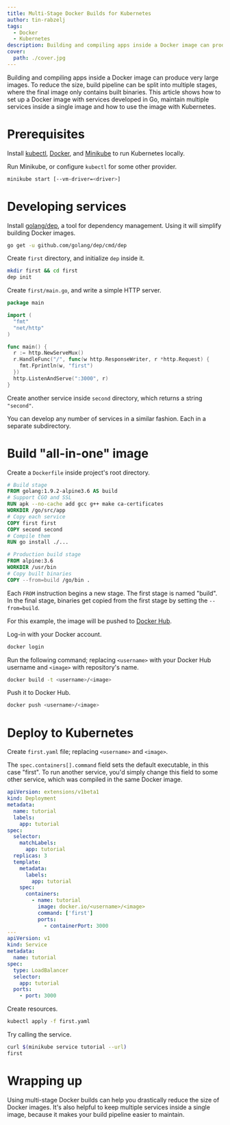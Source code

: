 ```yaml
---
title: Multi-Stage Docker Builds for Kubernetes
author: tin-rabzelj
tags:
  - Docker
  - Kubernetes
description: Building and compiling apps inside a Docker image can produce very large images. To reduce the size, build pipeline can be split into multiple stages, where the final image only contains built binaries. This article shows how to set up a Docker image with services developed in Go, maintain multiple services inside a single image and how to use the image with Kubernetes.
cover:
  path: ./cover.jpg
---
```


Building and compiling apps inside a Docker image can produce very large images. To reduce the size, build pipeline can be split into multiple stages, where the final image only contains built binaries. This article shows how to set up a Docker image with services developed in Go, maintain multiple services inside a single image and how to use the image with Kubernetes.

# Prerequisites

Install [kubectl](https://kubernetes.io/docs/tasks/tools/install-kubectl/), [Docker](https://docs.docker.com/engine/installation/), and [Minikube](https://github.com/kubernetes/minikube) to run Kubernetes locally.

Run Minikube, or configure `kubectl` for some other provider.

```bash {commandLine}
minikube start [--vm-driver=<driver>]
```

# Developing services

Install [golang/dep](https://github.com/golang/dep), a tool for dependency management. Using it will simplify building Docker images.

```bash {commandLine}
go get -u github.com/golang/dep/cmd/dep
```

Create `first` directory, and initialize `dep` inside it.

```bash {commandLine}
mkdir first && cd first
dep init
```

Create `first/main.go`, and write a simple HTTP server.

```go
package main

import (
  "fmt"
  "net/http"
)

func main() {
  r := http.NewServeMux()
  r.HandleFunc("/", func(w http.ResponseWriter, r *http.Request) {
    fmt.Fprintln(w, "first")
  })
  http.ListenAndServe(":3000", r)
}
```

Create another service inside `second` directory, which returns a string `"second"`.

You can develop any number of services in a similar fashion. Each in a separate subdirectory.

# Build "all-in-one" image

Create a `Dockerfile` inside project's root directory.

```dockerfile
# Build stage
FROM golang:1.9.2-alpine3.6 AS build
# Support CGO and SSL
RUN apk --no-cache add gcc g++ make ca-certificates
WORKDIR /go/src/app
# Copy each service
COPY first first
COPY second second
# Compile them
RUN go install ./...

# Production build stage
FROM alpine:3.6
WORKDIR /usr/bin
# Copy built binaries
COPY --from=build /go/bin .
```

Each `FROM` instruction begins a new stage. The first stage is named "build". In the final stage, binaries get copied from the first stage by setting the `--from=build`.

For this example, the image will be pushed to [Docker Hub](https://hub.docker.com/).

Log-in with your Docker account.

```bash {commandLine}
docker login
```

Run the following command; replacing `<username>` with your Docker Hub username and `<image>` with repository's name.

```bash {commandLine}
docker build -t <username>/<image>
```

Push it to Docker Hub.

```bash {commandLine}
docker push <username>/<image>
```

# Deploy to Kubernetes

Create `first.yaml` file; replacing `<username>` and `<image>`.

The `spec.containers[].command` field sets the default executable, in this case "first". To run another service, you'd simply change this field to some other service, which was compiled in the same Docker image.

```yaml
apiVersion: extensions/v1beta1
kind: Deployment
metadata:
  name: tutorial
  labels:
    app: tutorial
spec:
  selector:
    matchLabels:
      app: tutorial
  replicas: 3
  template:
    metadata:
      labels:
        app: tutorial
    spec:
      containers:
        - name: tutorial
          image: docker.io/<username>/<image>
          command: ['first']
          ports:
            - containerPort: 3000
---
apiVersion: v1
kind: Service
metadata:
  name: tutorial
spec:
  type: LoadBalancer
  selector:
    app: tutorial
  ports:
    - port: 3000
```

Create resources.

```bash {commandLine}
kubectl apply -f first.yaml
```

Try calling the service.

```bash {commandLine:2}
curl $(minikube service tutorial --url)
first
```

# Wrapping up

Using multi-stage Docker builds can help you drastically reduce the size of Docker images. It's also helpful to keep multiple services inside a single image, because it makes your build pipeline easier to maintain.
